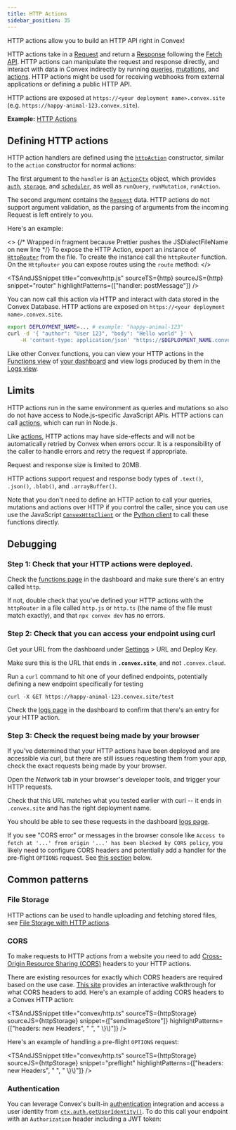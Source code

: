 ```yaml
---
title: HTTP Actions
sidebar_position: 35
---
```



HTTP actions allow you to build an HTTP API right in Convex!

HTTP actions take in a
[Request](https://developer.mozilla.org/en-US/docs/Web/API/Request) and return a
[Response](https://developer.mozilla.org/en-US/docs/Web/API/Response) following
the [Fetch API](https://developer.mozilla.org/en-US/docs/Web/API/Fetch_API).
HTTP actions can manipulate the request and response directly, and interact with
data in Convex indirectly by running
[queries](/docs/functions/query-functions.mdx),
[mutations](/docs/functions/mutation-functions.mdx), and
[actions](/docs/functions/actions.mdx). HTTP actions might be used for receiving
webhooks from external applications or defining a public HTTP API.

HTTP actions are exposed at `https://<your deployment name>.convex.site` (e.g.
`https://happy-animal-123.convex.site`).

**Example:**
[HTTP Actions](https://github.com/get-convex/convex-demos/tree/main/http)

## Defining HTTP actions

HTTP action handlers are defined using the
[`httpAction`](/generated-api/server#httpaction) constructor, similar to the
`action` constructor for normal actions:

<TSAndJSSnippet
  title="convex/myHttpActions.ts"
  sourceTS={Constructor}
  sourceJS={Constructor}
/>

The first argument to the `handler` is an
[`ActionCtx`](/api/interfaces/server.GenericActionCtx) object, which provides
[`auth`](/api/interfaces/server.Auth),
[`storage`](/api/interfaces/server.StorageActionWriter), and
[`scheduler`](/api/interfaces/server.Scheduler), as well as `runQuery`,
`runMutation`, `runAction`.

The second argument contains the
[`Request`](https://developer.mozilla.org/en-US/docs/Web/API/Request) data. HTTP
actions do not support argument validation, as the parsing of arguments from the
incoming Request is left entirely to you.

Here's an example:

<TSAndJSSnippet
  title="convex/messages.ts"
  sourceTS={httpFunction}
  sourceJS={httpFunction}
/>

<>
  {/* Wrapped in fragment because Prettier pushes the JSDialectFileName on new line */}
  To expose the HTTP Action, export an instance of [`HttpRouter`](/api/classes/server.HttpRouter)
  from the
  <JSDialectFileName name="convex/http.ts" /> file. To create the instance call
  the `httpRouter` function. On the `HttpRouter` you can expose routes using the
  `route` method:
</>

<TSAndJSSnippet
  title="convex/http.js"
  sourceTS={http}
  sourceJS={http}
  snippet="router"
  highlightPatterns={["handler: postMessage"]}
/>

You can now call this action via HTTP and interact with data stored in the
Convex Database. HTTP actions are exposed on
`https://<your deployment name>.convex.site`.

```bash
export DEPLOYMENT_NAME=... # example: "happy-animal-123"
curl -d '{ "author": "User 123", "body": "Hello world" }' \
    -H 'content-type: application/json' "https://$DEPLOYMENT_NAME.convex.site/postMessage"
```

Like other Convex functions, you can view your HTTP actions in the
[Functions view](/docs/dashboard/deployments/functions.md) of
[your dashboard](https://dashboard.convex.dev/) and view logs produced by them
in the [Logs view](/docs/dashboard/deployments/logs.md).

## Limits

HTTP actions run in the same environment as queries and mutations so also do not
have access to Node.js-specific JavaScript APIs. HTTP actions can call
[actions](/docs/functions/actions.mdx), which can run in Node.js.

Like [actions](/docs/functions/actions.mdx#error-handling), HTTP actions may
have side-effects and will not be automatically retried by Convex when errors
occur. It is a responsibility of the caller to handle errors and retry the
request if appropriate.

Request and response size is limited to 20MB.

HTTP actions support request and response body types of `.text()`, `.json()`,
`.blob()`, and `.arrayBuffer()`.

Note that you don't need to define an HTTP action to call your queries,
mutations and actions over HTTP if you control the caller, since you can use use
the JavaScript [`ConvexHttpClient`](/api/classes/browser.ConvexHttpClient) or
the [Python client](/docs/client/python.md) to call these functions directly.

## Debugging

### Step 1: Check that your HTTP actions were deployed.

Check the [functions page](https://dashboard.convex.dev/deployment/functions) in
the dashboard and make sure there's an entry called `http`.

If not, double check that you've defined your HTTP actions with the `httpRouter`
in a file called `http.js` or `http.ts` (the name of the file must match
exactly), and that `npx convex dev` has no errors.

### Step 2: Check that you can access your endpoint using curl

Get your URL from the dashboard under
[Settings](https://dashboard.convex.dev/deployment/settings) > URL and Deploy
Key.

Make sure this is the URL that ends in **`.convex.site`**, and not
`.convex.cloud`.

Run a `curl` command to hit one of your defined endpoints, potentially defining
a new endpoint specifically for testing

```
curl -X GET https://happy-animal-123.convex.site/test
```

Check the [logs page](https://dashboard.convex.dev/deployment/logs) in the
dashboard to confirm that there's an entry for your HTTP action.

### Step 3: Check the request being made by your browser

If you've determined that your HTTP actions have been deployed and are
accessible via curl, but there are still issues requesting them from your app,
check the exact requests being made by your browser.

Open the _Network_ tab in your browser's developer tools, and trigger your HTTP
requests.

Check that this URL matches what you tested earlier with curl -- it ends in
`.convex.site` and has the right deployment name.

You should be able to see these requests in the dashboard
[logs page](https://dashboard.convex.dev/deployment/logs).

If you see "CORS error" or messages in the browser console like
`Access to fetch at '...' from origin '...' has been blocked by CORS policy`,
you likely need to configure CORS headers and potentially add a handler for the
pre-flight `OPTIONS` request. See
[this section](/docs/functions/http-actions.mdx#cors) below.

## Common patterns

### File Storage

HTTP actions can be used to handle uploading and fetching stored files, see
[File Storage with HTTP actions](/docs/file-storage.mdx#file-storage-with-http-actions).

### CORS

To make requests to HTTP actions from a website you need to add
[Cross-Origin Resource Sharing (CORS)](https://developer.mozilla.org/en-US/docs/Web/HTTP/CORS)
headers to your HTTP actions.

There are existing resources for exactly which CORS headers are required based
on the use case. [This site](https://httptoolkit.com/will-it-cors/) provides an
interactive walkthrough for what CORS headers to add. Here's an example of
adding CORS headers to a Convex HTTP action:

<TSAndJSSnippet
  title="convex/http.ts"
  sourceTS={httpStorage}
  sourceJS={httpStorage}
  snippet={["sendImageStore"]}
  highlightPatterns={["headers: new Headers", "        ", "     \\}\\)"]}
/>

Here's an example of handling a pre-flight `OPTIONS` request:

<TSAndJSSnippet
  title="convex/http.ts"
  sourceTS={httpStorage}
  sourceJS={httpStorage}
  snippet="preflight"
  highlightPatterns={["headers: new Headers", "          ", "       \\}\\)"]}
/>

### Authentication

You can leverage Convex's built-in [authentication](/docs/auth.mdx) integration
and access a user identity from
[`ctx.auth.getUserIdentity()`](/api/interfaces/server.Auth#getuseridentity). To
do this call your endpoint with an `Authorization` header including a JWT token:

<TSAndJSSnippet sourceTS={Fetch} sourceJS={Fetch} title="myPage.ts" />
